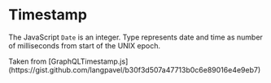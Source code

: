 
# Timestamp

The JavaScript `Date` is an integer. Type represents date and time as number of milliseconds from
start of the UNIX epoch.

<Callout>
  Taken from
  [GraphQLTimestamp.js](https://gist.github.com/langpavel/b30f3d507a47713b0c6e89016e4e9eb7)
</Callout>
